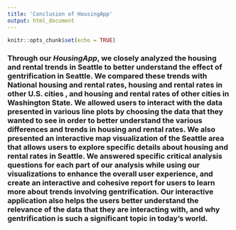 ```yaml
---
title: 'Conclusion of HousingApp'
output: html_document
---
```


```r
knitr::opts_chunk$set(echo = TRUE)
```

### Through our _**HousingApp**_, we closely analyzed the housing and rental trends in Seattle to better understand the effect of gentrification in Seattle. We compared these trends with National housing and rental rates, housing and rental rates in other U.S. cities , and housing and rental rates of other cities in Washington State. We allowed users to interact with the data presented in various line plots by choosing the data that they wanted to see in order to better understand the various differences and trends in housing and rental rates. We also presented an interactive map visualization of the Seattle area that allows users to explore specific details about housing and rental rates in Seattle. We answered specific critical analysis questions for each part of our analysis while using our visualizations to enhance the overall user experience, and create an interactive and cohesive report for users to learn more about trends involving gentrification. Our interactive application also helps the users better understand the relevance of the data that they are interacting with, and why gentrification is such a significant topic in today's world. 